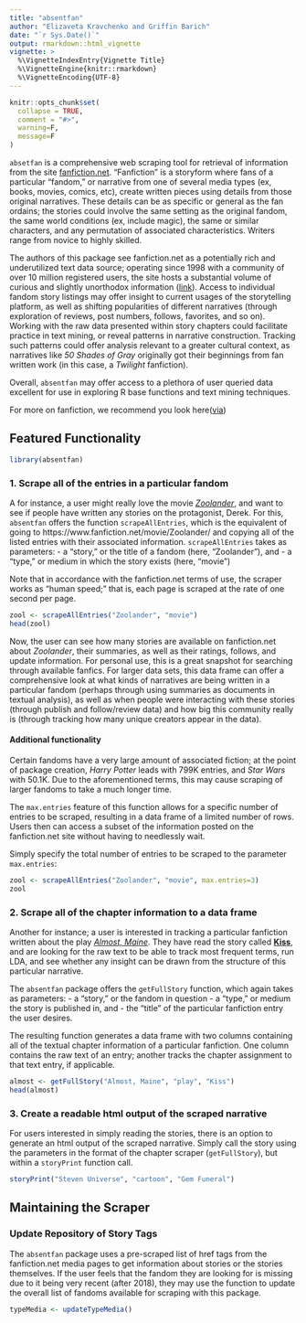 ---
title: "absentfan"
author: "Elizaveta Kravchenko and Griffin Barich"
date: "`r Sys.Date()`"
output: rmarkdown::html_vignette
vignette: >
  %\VignetteIndexEntry{Vignette Title}
  %\VignetteEngine{knitr::rmarkdown}
  %\VignetteEncoding{UTF-8}
---

```{r setup, include = FALSE}
knitr::opts_chunk$set(
  collapse = TRUE,
  comment = "#>",
  warning=F,
  message=F
)
```

`absetfan` is a comprehensive web scraping tool for retrieval of information from the site [fanfiction.net](fanfiction.net). "Fanfiction" is a storyform where fans of a particular "fandom," or narrative from one of several media types (ex, books, movies, comics, etc), create written pieces using details from those original narratives. These details can be as specific or general as the fan ordains; the stories could involve the same setting as the original fandom, the same world conditions (ex, include magic), the same or similar characters, and any permutation of associated characteristics. Writers range from novice to highly skilled. 

The authors of this package see fanfiction.net as a potentially rich and underutilized text data source; operating since 1998 with a community of over 10 million registered users, the site hosts a substantial volume of curious and slightly unorthodox information ([link](https://en.wikipedia.org/wiki/FanFiction.Net)). Access to individual fandom story listings may offer insight to current usages of the storytelling platform, as well as shifting popularities of different narratives (through exploration of reviews, post numbers, follows, favorites, and so on). Working with the raw data presented within story chapters could facilitate practice in text mining, or reveal patterns in narrative construction. Tracking such patterns could offer analysis relevant to a greater cultural context, as narratives like *50 Shades of Gray* originally got their beginnings from fan written work (in this case, a *Twilight* fanfiction). 

Overall, `absentfan` may offer access to a plethora of user queried data excellent for use in exploring R base functions and text mining techniques. 

For more on fanfiction, we recommend you look here([via](https://www.newyorker.com/books/page-turner/the-promise-and-potential-of-fan-fiction))

## Featured Functionality

```{r}
library(absentfan)
```

### 1. Scrape all of the entries in a particular fandom

A for instance, a user might really love the movie *[Zoolander](https://www.imdb.com/title/tt0196229/)*, and want to see if people have written any stories on the protagonist, Derek. For this, `absentfan` offers the function `scrapeAllEntries`, which is the equivalent of going to https://www.fanfiction.net/movie/Zoolander/ and copying all of the listed entries with their associated information. `scrapeAllEntries` takes as parameters:
  - a "story," or the title of a fandom (here, "Zoolander"), and
  - a "type," or medium in which the story exists (here, "movie")
  
Note that in accordance with the fanfiction.net terms of use, the scraper works as "human speed;" that is, each page is scraped at the rate of one second per page. 

```{r}
zool <- scrapeAllEntries("Zoolander", "movie")
head(zool)
```

Now, the user can see how many stories are available on fanfiction.net about *Zoolander*, their summaries, as well as their ratings, follows, and update information. For personal use, this is a great snapshot for searching through available fanfics. For larger data sets, this data frame can offer a comprehensive look at what kinds of narratives are being written in a particular fandom (perhaps through using summaries as documents in textual analysis), as well as when people were interacting with these stories (through publish and follow/review data) and how big this community really is (through tracking how many unique creators appear in the data). 

#### Additional functionality

Certain fandoms have a very large amount of associated fiction; at the point of package creation, *Harry Potter* leads with 799K entries, and *Star Wars* with 50.1K. Due to the aforementioned terms, this may cause scraping of larger fandoms to take a much longer time. 

The `max.entries` feature of this function allows for a specific number of entries to be scraped, resulting in a data frame of a limited number of rows. Users then can access a subset of the information posted on the fanfiction.net site without having to needlessly wait. 

Simply specify the total number of entries to be scraped to the parameter `max.entries`:

```{r}
zool <- scrapeAllEntries("Zoolander", "movie", max.entries=3)
zool
```

### 2. Scrape all of the chapter information to a data frame

Another for instance; a user is interested in tracking a particular fanfiction written about the play *[Almost, Maine](https://stageagent.com/shows/play/4385/almost-maine)*. They have read the story called **[Kiss](https://www.fanfiction.net/s/11790579/1/Kiss)**, and are looking for the raw text to be able to track most frequent terms, run LDA, and see whether any insight can be drawn from the structure of this particular narrative.

The `absentfan` package offers the `getFullStory` function, which again takes as parameters:
  - a "story," or the fandom in question
  - a "type," or medium the story is published in, and 
  - the "title" of the particular fanfiction entry the user desires.
  
The resulting function generates a data frame with two columns containing all of the textual chapter information of a particular fanfiction. One column contains the raw text of an entry; another tracks the chapter assignment to that text entry, if applicable.

```{r}
almost <- getFullStory("Almost, Maine", "play", "Kiss")
head(almost)
```

### 3. Create a readable html output of the scraped narrative

For users interested in simply reading the stories, there is an option to generate an html output of the scraped narrative. Simply call the story using the parameters in the format of the chapter scraper (`getFullStory`), but within a `storyPrint` function call. 

```{r, eval=F}
storyPrint("Steven Universe", "cartoon", "Gem Funeral")
```

## Maintaining the Scraper
### Update Repository of Story Tags

The `absentfan` package uses a pre-scraped list of href tags from the fanfiction.net media pages to get information about stories or the stories themselves. If the user feels that the fandom they are looking for is missing due to it being very recent (after 2018), they may use the \code{updateTypeMedia} function to update the overall list of fandoms available for scraping with this package.

```{r, eval=F}
typeMedia <- updateTypeMedia()
```
